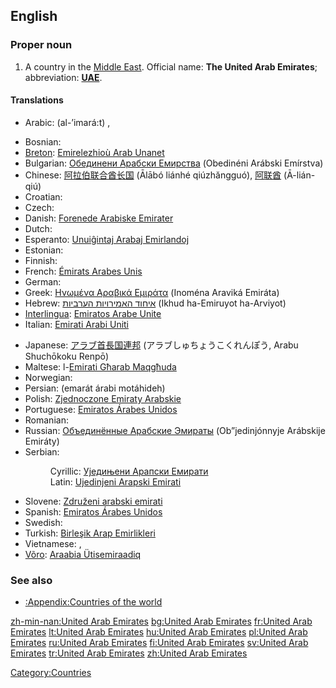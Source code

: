 ==English==
{{wikipedia}}

===Proper noun===
{{en-proper noun|sg=[[United]] [[Arab]] [[Emirate]]s}}

# A country in the [[Middle East]]. Official name: '''The United Arab Emirates'''; abbreviation: '''[[UAE]]'''.

====Translations====
{{top}}
*Arabic: {{ARchar|[[الإمارات]]}} (al-’imará:t) {{p}},
{{ARchar|[[دولة الإمارات العربية المتحدة]]}} {{unicode|(dáulat al-’imará:t al-ʕarabíyyat al-muttáħida)}} {{p}}
*Bosnian: {{t-|bs|Ujedinjeni Arapski Emirati|m|p}}
*[[Breton]]: [[Emirelezhioù Arab Unanet]]
*Bulgarian: [[Обединени Арабски Емирства]] (Obedinéni Arábski Emírstva) {{n}} {{p}}
*Chinese: [[阿拉伯联合酋长国]] (Ālābó liánhé qiúzhăngguó), [[阿联酋]] (Ā-lián-qiú)
*Croatian: {{t-|hr|Ujedinjeni Arapski Emirati|m|p}}
* Czech: {{t-|cs|Spojené arabské emiráty|m|p}}
*Danish: [[Forenede Arabiske Emirater]]
* Dutch: {{t-|nl|Verenigde Arabische Emiraten}}
*Esperanto: [[Unuiĝintaj Arabaj Emirlandoj]]
* Estonian: {{t-|et|Araabia Ühendemiraadid}}
* Finnish: {{t+|fi|Arabiemiirikunnat}}
*French: [[Émirats Arabes Unis]] {{m}} {{p}}
* German: {{t+|de|Vereinigte Arabische Emirate|f|p}}
*Greek: [[Ηνωμένα Αραβικά Εμιράτα]] {{n}} {{p}} (Inoména Araviká Emiráta)
*Hebrew: [[איחוד האמירויות הערביות]] (Ikhud ha-Emiruyot ha-Arviyot)
*[[Interlingua]]: [[Emiratos Arabe Unite]]
*Italian: [[Emirati Arabi Uniti]] {{m}} {{p}}
{{mid}}
*Japanese: [[アラブ首長国連邦]] (アラブしゅちょうこくれんぽう, Arabu Shuchōkoku Renpō)
*Maltese: l-[[Emirati Għarab Maqgħuda]]
* Norwegian: {{t-|no|De forente arabiske emirater}}
*Persian: {{FAchar|[[امارات عربی متحده]]}} (emarát árabi motáhideh)
*Polish: [[Zjednoczone Emiraty Arabskie]] {{m}} {{p}}
*Portuguese: [[Emiratos Árabes Unidos]] {{m}} {{p}}
* Romanian: {{t-|ro|Emiratele Arabe Unite|n|p}}
*Russian: [[Объединённые Арабские Эмираты]] (Ob”jedinjónnyje Arábskije Emiráty) {{m}} {{p}}
*Serbian:
*:Cyrillic: [[Уједињени Арапски Емирати#Serbian|Уједињени Арапски Емирати]] {{m}} {{p}}
*:Latin: [[Ujedinjeni Arapski Emirati#Serbian|Ujedinjeni Arapski Emirati]] {{m}} {{p}}
*Slovene: [[Združeni arabski emirati]] {{m}} {{p}}
*Spanish: [[Emiratos Árabes Unidos]] {{m}} {{p}}
* Swedish: {{t+|sv|Förenade Arabemiraten}}
*Turkish: [[Birleşik Arap Emirlikleri]]
* Vietnamese: {{t-|vi|A-rập thống nhất Ê-mi-rát|xs=Vietnamese}}, {{t-|vi|A-rập TN Ê-mi-rát|xs=Vietnamese}}
*[[Võro]]: [[Araabia Ütisemiraadiq]]
{{bottom}}

===See also===
*[[:Appendix:Countries of the world]]

[[Category:Countries]]

[[zh-min-nan:United Arab Emirates]]
[[bg:United Arab Emirates]]
[[fr:United Arab Emirates]]
[[lt:United Arab Emirates]]
[[hu:United Arab Emirates]]
[[pl:United Arab Emirates]]
[[ru:United Arab Emirates]]
[[fi:United Arab Emirates]]
[[sv:United Arab Emirates]]
[[tr:United Arab Emirates]]
[[zh:United Arab Emirates]]